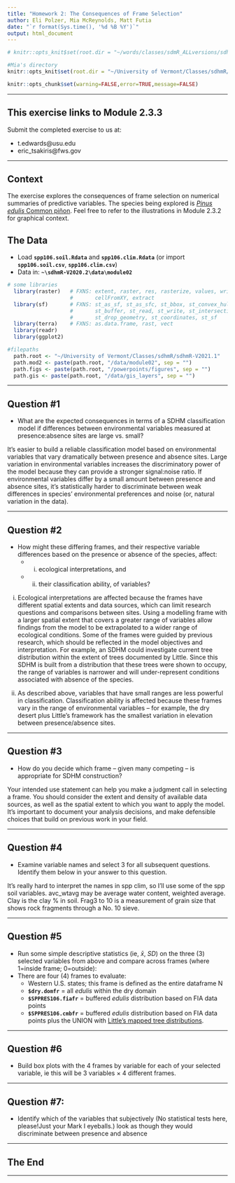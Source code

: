 ```yaml
---
title: "Homework 2: The Consequences of Frame Selection"
author: Eli Polzer, Mia McReynolds, Matt Futia
date: "`r format(Sys.time(), '%d %B %Y')`"
output: html_document
---
```



```r
# knitr::opts_knit$set(root.dir = "~/words/classes/sdmR_ALLversions/sdhmR-V2020.2")

#Mia's directory
knitr::opts_knit$set(root.dir = "~/University of Vermont/Classes/sdhmR/sdhmR-V2021.1")

knitr::opts_chunk$set(warning=FALSE,error=TRUE,message=FALSE)
```

---

## This exercise links to Module 2.3.3

Submit the completed exercise to us at:

* t.edwards@usu.edu 
* eric_tsakiris@fws.gov 

---

## Context

The exercise explores the consequences of frame selection on numerical summaries of predictive variables.  The species being explored is [*Pinus edulis* Common piñon](https://www.conifers.org/pi/Pinus_edulis.php).  Feel free to refer to the illustrations in Module 2.3.2 for graphical context.

## The Data

* Load **`spp106.soil.Rdata`** and **`spp106.clim.Rdata`** (or import **`spp106.soil.csv`**, **`spp106.clim.csv`**)
* Data in: **`~\sdhmR-V2020.2\data\module02`**

```r
# some libraries
  library(raster)	# FXNS: extent, raster, res, rasterize, values, writeRaster, 
					#       cellFromXY, extract
  library(sf)    	# FXNS: st_as_sf, st_as_sfc, st_bbox, st_convex_hull, st_union
					#       st_buffer, st_read, st_write, st_intersection, st_geometry,
					#       st_drop_geometry, st_coordinates, st_sf
  library(terra)	# FXNS: as.data.frame, rast, vect
  library(readr)
  library(ggplot2)

#filepaths
  path.root <- "~/University of Vermont/Classes/sdhmR/sdhmR-V2021.1" 
  path.mod2 <- paste(path.root, "/data/module02", sep = "")
  path.figs <- paste(path.root, "/powerpoints/figures", sep = "") 
  path.gis <- paste(path.root, "/data/gis_layers", sep = "")
```


---

## Question #1

* What are the expected consequences in terms of a SDHM classification model if differences between environmental variables measured at presence:absence sites are large vs. small?

It's easier to build a reliable classification model based on environmental variables that vary dramatically between presence and absence sites. Large variation in environmental variables increases the discriminatory power of the model because they can provide a stronger signal:noise ratio. If environmental variables differ by a small amount between presence and absence sites, it's statistically harder to discriminate between weak differences in species' environmental preferences and noise (or, natural variation in the data). 

---

## Question #2

* How might these differing frames, and their respective variable differences based on the presence or absence of the species, affect: 
  * (i) ecological interpretations, and 
  * (ii) their classification ability, of variables?

i) Ecological interpretations are affected because the frames have different spatial extents and data sources, which can limit research questions and comparisons between sites. Using a modelling frame with a larger spatial extent that covers a greater range of variables allow findings from the model to be extrapolated to a wider range of ecological conditions. Some of the frames were guided by previous research, which should be reflected in the model objectives and interpretation. For example, an SDHM could investigate current tree distribution within the extent of trees documented by Little. Since this SDHM is built from a distribution that these trees were shown to occupy, the range of variables is narrower and will under-represent conditions associated with absence of the species. 

ii) As described above, variables that have small ranges are less powerful in classification. Classification ability is affected because these frames vary in the range of environmental variables -- for example, the dry desert plus Little's framework has the smallest variation in elevation between presence/absence sites. 

---

## Question #3

* How do you decide which frame -- given many competing -- is appropriate for SDHM construction?

Your intended use statement can help you make a judgment call in selecting a frame. You should consider the extent and density of available data sources, as well as the spatial extent to which you want to apply the model. It's important to document your analysis decisions, and make defensible choices that build on previous work in your field. 

---

## Question #4

* Examine variable names and select 3 for all subsequent questions.  Identify them below in your answer to this question.

It's really hard to interpret the names in spp clim, so I'll use some of the spp soil variables. avc_wtavg may be average water content, weighted average. Clay is the clay % in soil. Frag3 to 10 is a measurement of grain size that shows rock fragments through a No. 10 sieve. 

---

## Question #5

* Run some simple descriptive statistics (ie, $\bar{x}$, $SD$) on the three (3) selected variables from above and compare across frames (where 1=inside frame; 0=outside): 
* There are four (4) frames to evaluate:
  * Western U.S. states; this frame is defined as the entire dataframe N
  * **`$dry.domfr`** = all *edulis* within the dry domain
  * **`$SPPRES106.fiafr`** = buffered *edulis* distribution based on FIA data points
  * **`$SPPRES106.cmbfr`** = buffered *edulis* distribution based on FIA data points plus the UNION with [Little’s mapped tree distributions](https://www.fs.fed.us/database/feis/pdfs/Little/aa_SupportingFiles/LittleMaps.html).
  
---
  
## Question #6

* Build box plots with the 4 frames by variable for each of your selected variable, ie this will be 3 variables $\times$ 4 different frames.

---

## Question #7: 

* Identify which of the variables that subjectively (No statistical tests here, please!Just your Mark I eyeballs.) look as though they would discriminate between presence and absence

---

## The End

---